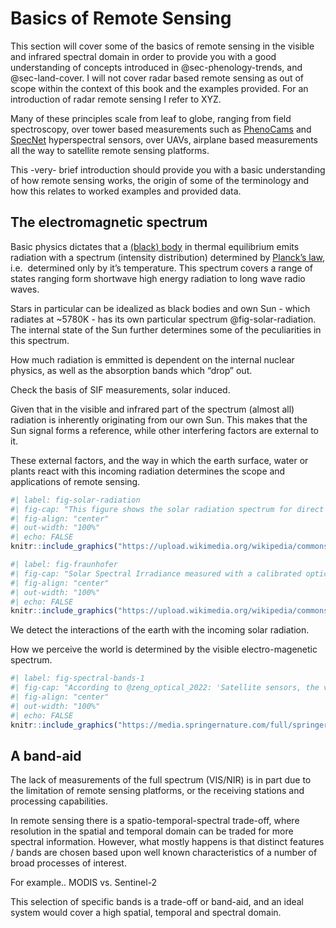 # Basics of Remote Sensing {#sec-basic-rs}

This section will cover some of the basics of remote sensing in the visible
and infrared spectral domain in order to provide you with a good understanding
of concepts introduced in @sec-phenology-trends, and @sec-land-cover. I will not
cover radar based remote sensing as out of scope within the context of this book
and the examples provided. For an introduction of radar remote sensing I refer
to XYZ.

Many of these principles scale from leaf to globe, ranging from field spectroscopy,
over tower based measurements such as [PhenoCams](phenocam.nau.edu) and 
[SpecNet](https://specnet.info/) hyperspectral sensors, over UAVs, airplane based measurements all
the way to satellite remote sensing platforms.

This -very- brief introduction should provide you with a basic understanding of
how remote sensing works, the origin of some of the terminology and how this
relates to worked examples and provided data.

## The electromagnetic spectrum

Basic physics dictates that a [(black) body](https://en.wikipedia.org/wiki/Black-body_radiation) 
in thermal equilibrium emits radiation
with a spectrum (intensity distribution) determined by [Planck's law](https://en.wikipedia.org/wiki/Planck%27s_law), i.e. 
determined only by it's temperature. This spectrum covers a range of states 
ranging form shortwave high energy radiation to long wave radio waves.

Stars in particular can be idealized as black bodies and own Sun - which 
radiates at ~5780K - has its own particular spectrum  @fig-solar-radiation. 
The internal state of the  Sun further determines some of the peculiarities 
in this spectrum.

How much radiation is emmitted is dependent on the internal nuclear physics,
as well as the absorption bands which "drop" out.

Check the basis of SIF measurements, solar induced.


Given that in the visible and infrared part of the spectrum (almost all) 
radiation is inherently originating from our own Sun. This makes that the Sun
signal forms a reference, while other interfering factors are external to it.

These external factors, and the way in which the earth surface, water or plants
react with this incoming radiation determines the scope and applications of
remote sensing.

```r
#| label: fig-solar-radiation
#| fig-cap: "This figure shows the solar radiation spectrum for direct light at both the top of the Earth's atmosphere (represented by the area in yellow) and at sea level (area in red). The sun produces light with a distribution similar to what would be expected from a 5525 K (5250 °C) blackbody, which is approximately the sun's surface temperature. As light passes through the atmosphere, some is absorbed by gases with specific absorption bands. Additional light is redistributed by Rayleigh scattering, which is responsible for the atmosphere's blue color. These curves are based on NREL data for above the atmosphere and at sea level, which are standards adopted by the photovoltaics industry to ensure consistent test conditions and are similar to the light that could be expected in North America. Regions for ultraviolet, visible and infrared light are indicated. by [Robert A. Rohde](https://en.wikipedia.org/wiki/User:Dragons_flight)"
#| fig-align: "center"
#| out-width: "100%"
#| echo: FALSE
knitr::include_graphics("https://upload.wikimedia.org/wikipedia/commons/e/e7/Solar_spectrum_en.svg")
```



```r
#| label: fig-fraunhofer
#| fig-cap: "Solar Spectral Irradiance measured with a calibrated optical spectrometer mounted with a cosine corrector. Some of the characteristic Fraunhofer lines and their corresponding elements are indicated for the extended visible spectrum (highlighted area in the graph). For photometry and colorimetry, standard measurements are usually carried out in the range 360 - 830 nm. From these data and for this spectral range, the correlated color temperature (CCT) is 5470 K. by [Cyamahat](https://commons.wikimedia.org/wiki/User:Cyamahat)"
#| fig-align: "center"
#| out-width: "100%"
#| echo: FALSE
knitr::include_graphics("https://upload.wikimedia.org/wikipedia/commons/e/e4/Solar_spectral_irradiance.svg")
```


We detect the interactions of the earth with the incoming solar radiation.

How we perceive the world is determined by the visible electro-magenetic spectrum.

```r
#| label: fig-spectral-bands-1
#| fig-cap: "According to @zeng_optical_2022: 'Satellite sensors, the vegetation and the soil spectrum across wavelengths. Top: the spectral response range in the atmospheric window of a few widely used satellites109. The coloured blocks and vertical lines illustrate the spectral band range or bandpass for each satellite sensor. Bottom: reflectance of vegetation and soil. These spectral features of vegetation and soil are the foundation of the rationale of vegetation indices and support the design of various vegetation indices.' (if no image is shown you do not have institutional access to the original article content)"
#| fig-align: "center"
#| out-width: "100%"
#| echo: FALSE
knitr::include_graphics("https://media.springernature.com/full/springer-static/image/art%3A10.1038%2Fs43017-022-00298-5/MediaObjects/43017_2022_298_Fig2_HTML.png?as=webp")
```

## A band-aid

The lack of measurements of the full spectrum (VIS/NIR) is in part due to the 
limitation of remote sensing platforms, or the receiving stations and processing
capabilities.

In remote sensing there is a spatio-temporal-spectral trade-off, where resolution
in the spatial and temporal domain can be traded for more spectral information.
However, what mostly happens is that distinct features / bands are chosen based
upon well known characteristics of a number of broad processes of interest.

For example.. MODIS vs. Sentinel-2

This selection of specific bands is a trade-off or band-aid, and an ideal system
would cover a high spatial, temporal and spectral domain.